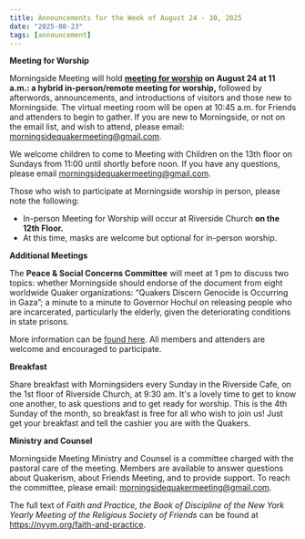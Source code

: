 ```yaml
---
title: Announcements for the Week of August 24 - 30, 2025
date: "2025-08-23"
tags: [announcement]
---
```


**Meeting for Worship**

Morningside Meeting will hold **[meeting for worship](/worship) on August 24 at 11 a.m.: a hybrid in-person/remote meeting for worship,** followed by afterwords, announcements, and introductions of visitors and those new to Morningside. The virtual meeting room will be open at 10:45 a.m. for Friends and attenders to begin to gather. If you are new to Morningside, or not on the email list, and wish to attend, please email: morningsidequakermeeting@gmail.com.

We welcome children to come to Meeting with Children on the 13th floor on Sundays from 11:00 until shortly before noon. If you have any questions, please email morningsidequakermeeting@gmail.com.

Those who wish to participate at Morningside worship in person, please note the following:

- In-person Meeting for Worship will occur at Riverside Church **on the 12th Floor.**
- At this time, masks are welcome but optional for in-person worship.

**Additional Meetings**

The **Peace & Social Concerns Committee** will meet at 1 pm to discuss two topics: whether Morningside should endorse of the document from eight worldwide Quaker organizations: “Quakers Discern Genocide is Occurring in Gaza”; a minute to a minute to Governor Hochul on releasing people who are incarcerated, particularly the elderly, given the deteriorating conditions in state prisons.

More information can be [found here](posts/called-meeting-of-peace-and-social-concerns-committee-on-august-24th/). All members and attenders are welcome and encouraged to participate.

**Breakfast**

Share breakfast with Morningsiders every Sunday in the Riverside Cafe, on the 1st floor of Riverside Church, at 9:30 am. It's a lovely time to get to know one another, to ask questions and to get ready for worship. This is the 4th Sunday of the month, so breakfast is free for all who wish to join us!  Just get your breakfast and tell the cashier you are with the Quakers.

**Ministry and Counsel**

Morningside Meeting Ministry and Counsel is a committee charged with the pastoral care of the meeting. Members are available to answer questions about Quakerism, about Friends Meeting, and to provide support. To reach the committee, please email: morningsidequakermeeting@gmail.com.

The full text of _Faith and Practice, the Book of Discipline of the New York Yearly Meeting of the Religious Society of Friends_ can be found at https://nyym.org/faith-and-practice.
